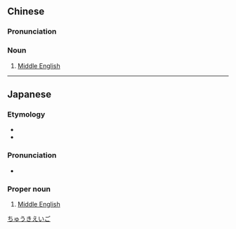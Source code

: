 {{also|中期英语}}
==Chinese==
{{zh-forms|s=中期英语|type=22}}

===Pronunciation===
{{zh-pron
|m=zhōng期yīngyǔ
|c=zung1 kei4 jing1 jyu5
|cat=n
}}

===Noun===
{{zh-noun}}

# [[Middle English]]

{{zh-cat|Languages}}

----

==Japanese==
{{ja-kanjitab|ちゅう|き|えい|ご|yomi=o}}

===Etymology===
* {{compound|中期|英語|t1=middle period|t2=English language|lang=ja|sort=ちゅうきえいご}}
* {{suffix|英|語|lang=ja|t2=language|t1=England|sort=ちゅうきえいご}}

===Pronunciation===
* {{ja-pron|ちゅうき えいご|yomi=o}}

===Proper noun===
{{ja-pos|proper|ちゅうき えいご}}

# [[Middle English]]

[[Category:ja:Languages|ちゅうきえいご]]